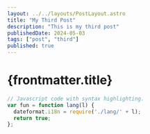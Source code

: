 ```yaml
---
layout: ../../layouts/PostLayout.astro
title: "My Third Post"
description: "This is my third post"
publishedDate: 2024-05-03
tags: ["post", "third"]
published: true
---
```


# {frontmatter.title}

```js title="app.js" {1, 4}
// Javascript code with syntax highlighting.
var fun = function lang(l) {
  dateformat.i18n = require('./lang/' + l);
  return true;
};
```